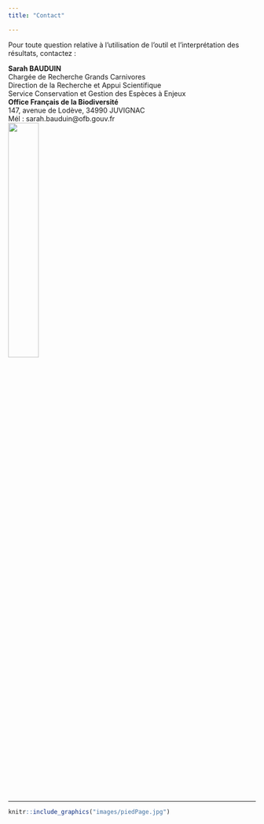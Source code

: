 ```yaml
---
title: "Contact"

---
```


Pour toute question relative à l’utilisation de l’outil et l’interprétation des résultats, contactez :  

**Sarah BAUDUIN**  
Chargée de Recherche Grands Carnivores  
Direction de la Recherche et Appui Scientifique  
Service Conservation et Gestion des Espèces à Enjeux  
**Office Français de la Biodiversité**   
147, avenue de Lodève, 34990 JUVIGNAC  
Mél : sarah.bauduin@ofb.gouv.fr  
![](images/logoOFB.jpg){width="35%"}  

----------    
```r
knitr::include_graphics("images/piedPage.jpg")
```
